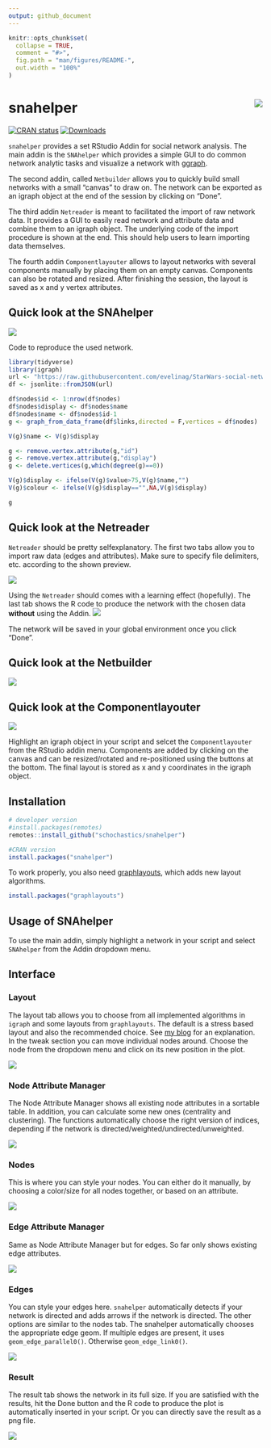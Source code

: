 ```yaml
---
output: github_document
---
```


<!-- README.md is generated from README.Rmd. Please edit that file -->

```r
knitr::opts_chunk$set(
  collapse = TRUE,
  comment = "#>",
  fig.path = "man/figures/README-",
  out.width = "100%"
)
```

# snahelper <img src="man/figures/logo.png" align="right"/>

[![CRAN status](https://www.r-pkg.org/badges/version/snahelper)](https://cran.r-project.org/package=snahelper)
[![Downloads](https://cranlogs.r-pkg.org/badges/snahelper)](https://CRAN.R-project.org/package=snahelper)

`snahelper` provides a set RStudio Addin for social network analysis. 
The main addin is the `SNAhelper` which provides a simple GUI to do common network analytic tasks
and visualize a network with [ggraph](https://ggraph.data-imaginist.com/).

The second addin, called `Netbuilder` allows you to quickly build small networks with a small 
"canvas" to draw on. The network can be exported as an igraph object at the end of the session by clicking on "Done".

The third addin `Netreader` is meant to facilitated the import of raw network data. It provides a GUI to easily
read network and attribute data and combine them to an igraph object. The underlying code of the import procedure
is shown at the end. This should help users to learn importing data themselves.  

The fourth addin `Componentlayouter` allows to layout networks with several components manually by placing them on an empty
canvas. Components can also be rotated and resized. After finishing the session, the layout is saved as x and y vertex attributes.

## Quick look at the SNAhelper

![](man/figures/snahelper.gif)

Code to reproduce the used network.
```r
library(tidyverse)
library(igraph)
url <- "https://raw.githubusercontent.com/evelinag/StarWars-social-network/master/networks/starwars-full-interactions-allCharacters.json"
df <- jsonlite::fromJSON(url)

df$nodes$id <- 1:nrow(df$nodes)
df$nodes$display <- df$nodes$name
df$nodes$name <- df$nodes$id-1
g <- graph_from_data_frame(df$links,directed = F,vertices = df$nodes)

V(g)$name <- V(g)$display

g <- remove.vertex.attribute(g,"id")
g <- remove.vertex.attribute(g,"display")
g <- delete.vertices(g,which(degree(g)==0))

V(g)$display <- ifelse(V(g)$value>75,V(g)$name,"")
V(g)$colour <- ifelse(V(g)$display=="",NA,V(g)$display)

g

```

## Quick look at the Netreader

`Netreader` should be pretty selfexplanatory. The first two tabs allow you to import
raw data (edges and attributes). Make sure to specify file delimiters, etc. according to the shown preview.


![](man/figures/Netreader1.png)

Using the `Netreader` should comes with a learning effect (hopefully). The last tab shows the R code
to produce the network with the chosen data **without** using the Addin. 
![](man/figures/Netreader2.png)

The network will be saved in your global environment once you click "Done".

## Quick look at the Netbuilder

![](man/figures/Netbuilder.gif)

## Quick look at the Componentlayouter

![](man/figures/Componentlayouter.gif)

Highlight an igraph object in your script and selcet the `Componentlayouter` from the RStudio addin menu.
Components are added by clicking on the canvas and can be resized/rotated and re-positioned using the buttons at the 
bottom. The final layout is stored as x and y coordinates in the igraph object.

## Installation

``` r
# developer version
#install.packages(remotes)
remotes::install_github("schochastics/snahelper")

#CRAN version
install.packages("snahelper")
```



To work properly, you also need [graphlayouts](https://github.com/schochastics/graphlayouts), which adds new
layout algorithms.
```r
install.packages("graphlayouts")
```

## Usage of SNAhelper

To use the main addin, simply highlight a network in your script and select 
`SNAhelper` from the Addin dropdown menu.

## Interface

### Layout

The layout tab allows you to choose from all implemented algorithms in `igraph` and
some layouts from `graphlayouts`. The default is a stress based layout and also the recommended choice.
See [my blog](http://blog.schochastics.net/post/stress-based-graph-layouts/) for an
explanation. In the tweak section you can move individual nodes around. Choose the node from
the dropdown menu and click on its new position in the plot.

![](man/figures/layout.png)

### Node Attribute Manager

The Node Attribute Manager shows all existing node attributes in a sortable table.
In addition, you can calculate some new ones (centrality and clustering). 
The functions automatically choose the right version of indices, depending if
the network is directed/weighted/undirected/unweighted.

![](man/figures/NattributeMan.png)

### Nodes

This is where you can style your nodes. You can either do it manually, by choosing a
color/size for all nodes together, or based on an attribute.

![](man/figures/nodes.png)

### Edge Attribute Manager

Same as Node Attribute Manager but for edges. So far only shows existing edge attributes.

![](man/figures/EattributeMan.png)

### Edges

You can style your edges here. `snahelper` automatically detects if your network
is directed and adds arrows if the network is directed. The other options are similar to the nodes tab.
The snahelper automatically chooses the appropriate edge geom. If multiple edges are present, it uses
`geom_edge_parallel0()`. Otherwise `geom_edge_link0()`.

![](man/figures/edges.png)

### Result

The result tab shows the network in its full size. If you are satisfied with the results, hit
the Done button and the R code to produce the plot is automatically inserted in your script.
Or you can directly save the result as a png file.

![](man/figures/result.png)

